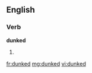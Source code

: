==English==

===Verb===
'''dunked'''

# {{past of|[[dunk]]}}

[[fr:dunked]]
[[mg:dunked]]
[[vi:dunked]]